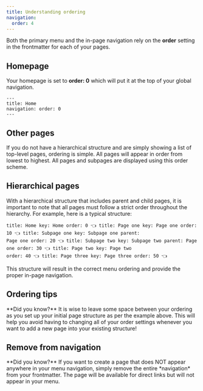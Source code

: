```yaml
---
title: Understanding ordering
navigation:
  order: 4
---
```



Both the primary menu and the in-page navigation rely on the **order** setting in the frontmatter for each of your pages.

## Homepage

Your homepage is set to **order: 0** which will put it at the top of your global navigation.

```astro
---
title: Home
navigation: order: 0
---
```

## Other pages

If you do not have a hierarchical structure and are simply showing a list of top-level pages, ordering is simple. All pages will appear in order from lowest to highest. All pages and subpages are displayed using this order scheme.

## Hierarchical pages

With a hierarchical structure that includes parent and child pages, it is important to note that all pages must follow a strict order throughout the hierarchy. For example, here is a typical structure:

```astro
title: Home key: Home order: 0 👈 title: Page one key: Page one order: 10 👈 title: Subpage one key: Subpage one parent:
Page one order: 20 👈 title: Subpage two key: Subpage two parent: Page one order: 30 👈 title: Page two key: Page two
order: 40 👈 title: Page three key: Page three order: 50 👈
```

This structure will result in the correct menu ordering and provide the proper in-page navigation.

## Ordering tips

<Aside>
  **Did you know?** It is wise to leave some space between your ordering as you set up your initial page structure as
  per the example above. This will help you avoid having to changing all of your order settings whenever you want to add
  a new page into your existing structure!
</Aside>

## Remove from navigation

<Aside>
  **Did you know?** If you want to create a page that does NOT appear anywhere in your menu navigation, simply remove
  the entire *navigation* from your frontmatter. The page will be available for direct links but will not appear in your
  menu.
</Aside>
